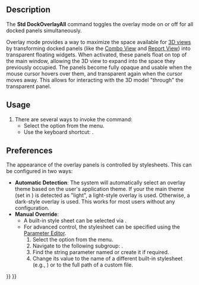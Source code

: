 <languages/>
<translate>

{{Docnav
|
|[[Std_DockOverlayTransparentAll|DockOverlayTransparentAll]]
|[[Std_View_Menu|Std View Menu]]
|IconL=
|IconR=
|IconC=Freecad.svg
}}

{{GuiCommand
|Name=Std DockOverlayAll
|MenuLocation=View → Dock panel overlay → Toggle overlay for all
|Workbenches=All
|Shortcut={{KEY|F4}}
|Version=1.0
|SeeAlso=[[Std_DockOverlayTransparentAll]], [[Std_DockOverlayToggle]]
}}

==Description==

The '''Std DockOverlayAll''' command toggles the overlay mode on or off for all docked panels simultaneously.

Overlay mode provides a way to maximize the space available for [[3D_view|3D views]] by transforming docked panels (like the [[Combo view|Combo View]] and [[Report view|Report View]]) into transparent floating widgets. When activated, these panels float on top of the main window, allowing the 3D view to expand into the space they previously occupied. The panels become fully opaque and usable when the mouse cursor hovers over them, and transparent again when the cursor moves away. This allows for interacting with the 3D model "through" the transparent panel.

==Usage==

# There are several ways to invoke the command:
#* Select the {{MenuCommand|View → Dock panel overlay → Toggle overlay for all}} option from the menu.
#* Use the keyboard shortcut: {{KEY|F4}}.

==Preferences==

The appearance of the overlay panels is controlled by stylesheets. This can be configured in two ways:

* '''Automatic Detection''': The system will automatically select an overlay theme based on the user's application theme. If your the main theme (set in {{MenuCommand|Edit → Preferences... → Display → UI → Style sheet (advanced)}}) is detected as "light", a light-style overlay is used. Otherwise, a dark-style overlay is used. This works for most users without any configuration.
* '''Manual Override''':
** A built-in style sheet can be selected via {{MenuCommand|Edit → Preferences... → Display → UI → Overlay style sheet}}.
** For advanced control, the stylesheet can be specified using the [[Parameter_Editor|Parameter Editor]].
**# Select the {{MenuCommand|Tools → Edit parameters...}} option from the menu.
**# Navigate to the following subgroup: {{MenuCommand|BaseApp → Preferences → MainWindow}}.
**# Find the string parameter named {{Incode|OverlayActiveStyleSheet}} or create it if required.
**# Change its value to the name of a different built-in stylesheet (e.g., {{Incode|Light Theme + Light Background.qss}}) or to the full path of a custom {{Incode|.qss}} file.



{{Docnav
|
|[[Std_DockOverlayTransparentAll|DockOverlayTransparentAll]]
|[[Std_View_Menu|Std View Menu]]
|IconL=
|IconR=
|IconC=Freecad.svg
}}

</translate>
{{Std_Base_navi{{#translation:}}}}
{{Userdocnavi{{#translation:}}}}